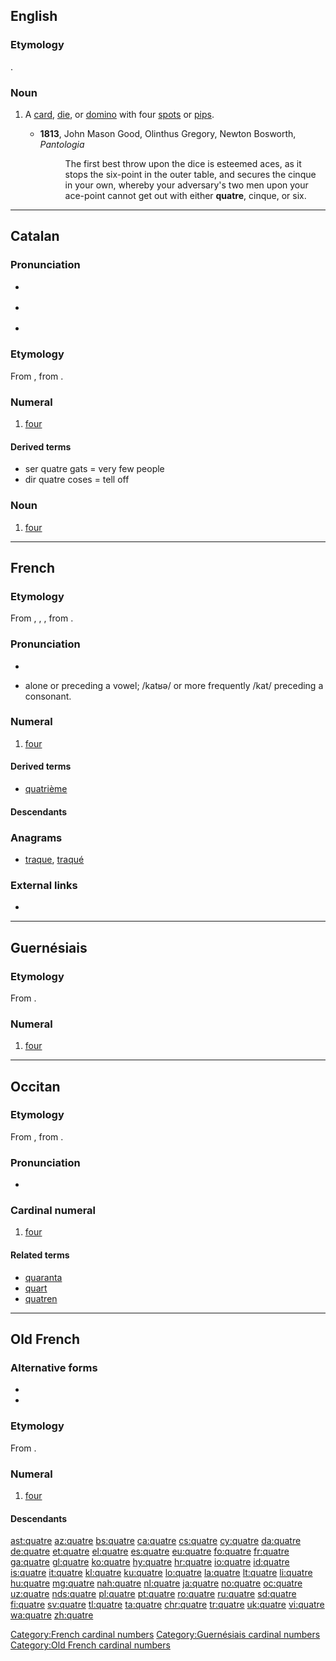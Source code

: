 ==English==

===Etymology===
{{borrowing|fr|quatre|lang=en}}.

===Noun===
{{en-noun}}

# {{context|archaic|lang=en}} A [[card]], [[die]], or [[domino]] with four [[spot]]s or [[pip]]s.
#* '''1813''', John Mason Good, Olinthus Gregory, Newton Bosworth, ''Pantologia''
#*: The first best throw upon the dice is esteemed aces, as it stops the six-point in the outer table, and secures the cinque in your own, whereby your adversary's two men upon your ace-point cannot get out with either '''quatre''', cinque, or six.

----

==Catalan==

===Pronunciation===
* {{a|Standard}} {{IPA|/ˈkwatɾə/|lang=ca}}
* {{a|Valencian}} {{IPA|/ˈkwatɾe/|lang=ca}}
* {{rhymes|atɾə|lang=ca}}

===Etymology===
From {{etyl|pro|ca}}, from {{etyl|la|ca}} {{term|lang=la|quattuor||four}}.

===Numeral===
{{cardinalbox|ca|3|4|5|tres|cinc|ord=quart|mult=quàdruple|wplink=Quatre}}
{{ca-num}}

# {{context|cardinal|lang=ca}} [[four]]

====Derived terms====
* ser quatre gats = very few people
* dir quatre coses = tell off

===Noun===
{{ca-noun|m}}

# [[four]]

----

==French==

===Etymology===
From {{etyl|fro|fr}} {{m|fro|quatre}}, {{m|fro|qatre}}, {{m|fro|catre}}, from {{etyl|la|fr}} {{m|la|quattuor}}.

===Pronunciation===
* {{audio|Fr-quatre.ogg|audio|lang=fr}}
* {{IPA|lang=fr|/katʁ/}} alone or preceding a vowel; /katʁə/ or more frequently /kat/ preceding a consonant.

===Numeral===
{{cardinalbox|fr|3|4|5|trois|cinq|ord=quatrième|wplink=Quatre}}
{{head|fr|numeral}}

# [[four]]

====Derived terms====
* [[quatrième]]

====Descendants====
{{etymtree|fr|ine-pro|*kʷetwóres}}

===Anagrams===
* [[traque#French|traque]], [[traqué#French|traqué]]
===External links===
* {{R:TLFi}}

[[Category:French cardinal numbers]]

----

==Guernésiais==

===Etymology===
From {{etyl|la|roa-grn}} {{term|quattuor|lang=la}}.

===Numeral===
{{cardinalbox|roa-grn|3|4|5|treis|chinq}}
{{head|roa-grn|numeral}}

# [[four]]
[[Category:Guernésiais cardinal numbers]]

----

==Occitan==

===Etymology===
From {{etyl|pro|oc}}, from {{etyl|la|oc}} {{term|quattuor|lang=la}}.

===Pronunciation===
* {{IPA|/ˈkatre/|lang=oc}}

===Cardinal numeral===
{{head|oc|numeral}}

# [[four]]

====Related terms====
* [[quaranta]]
* [[quart]]
* [[quatren]]

----

==Old French==

===Alternative forms===
* {{l/fro|catre}}
* {{l/fro|qatre}}

===Etymology===
From {{etyl|la|fro}} {{term|quattuor|lang=la}}.

===Numeral===
{{head|fro|numeral}}

# [[four]]

====Descendants====
{{rel-top|Descendants}}
{{etymtree|fro|ine-pro|*kʷetwóres}}
{{rel-bottom}}

[[Category:Old French cardinal numbers]]

[[ast:quatre]]
[[az:quatre]]
[[bs:quatre]]
[[ca:quatre]]
[[cs:quatre]]
[[cy:quatre]]
[[da:quatre]]
[[de:quatre]]
[[et:quatre]]
[[el:quatre]]
[[es:quatre]]
[[eu:quatre]]
[[fo:quatre]]
[[fr:quatre]]
[[ga:quatre]]
[[gl:quatre]]
[[ko:quatre]]
[[hy:quatre]]
[[hr:quatre]]
[[io:quatre]]
[[id:quatre]]
[[is:quatre]]
[[it:quatre]]
[[kl:quatre]]
[[ku:quatre]]
[[lo:quatre]]
[[la:quatre]]
[[lt:quatre]]
[[li:quatre]]
[[hu:quatre]]
[[mg:quatre]]
[[nah:quatre]]
[[nl:quatre]]
[[ja:quatre]]
[[no:quatre]]
[[oc:quatre]]
[[uz:quatre]]
[[nds:quatre]]
[[pl:quatre]]
[[pt:quatre]]
[[ro:quatre]]
[[ru:quatre]]
[[sd:quatre]]
[[fi:quatre]]
[[sv:quatre]]
[[tl:quatre]]
[[ta:quatre]]
[[chr:quatre]]
[[tr:quatre]]
[[uk:quatre]]
[[vi:quatre]]
[[wa:quatre]]
[[zh:quatre]]